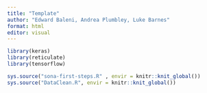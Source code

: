---
title: "Template"
author: "Edward Baleni, Andrea Plumbley, Luke Barnes"
format: html
editor: visual
---

```{r Packages}
library(keras) 
library(reticulate) 
library(tensorflow)
```


```{r Data}
sys.source("sona-first-steps.R" , envir = knitr::knit_global())
sys.source("DataClean.R", envir = knitr::knit_global())
```

